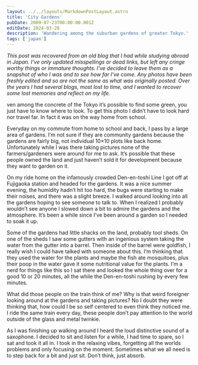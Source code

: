 ```yaml
---
layout: ../../layouts/MarkdownPostLayout.astro
title: 'City Gardens'
pubDate: 2009-07-23T00:00:00.001Z
editDate: 2024-03-28
description: 'Wandering among the suburban gardens of greater Tokyo.'
tags: ['japan']
---
```



_This post was recovered from an old blog that I had while studying abroad in Japan. I've only updated misspellings or dead links, but left any cringe worthy things or immature thoughts. I've decided to leave them as a snapshot of who I was and to see how far I've come. Any photos have been freshly edited and so are not the same as what was originally posted. Over the years I had several blogs, most lost to time, and I wanted to recover some lost memories and reflect on my life._

<DropCap letter='E' />
ven among the concrete of the Tokyo it’s possible to find some green, you just have to know where to
look. To get this photo I didn’t have to look hard nor travel far. In fact it was on the way home from
school.

Everyday on my commute from home to school and back, I pass by a large area of gardens. I’m not sure if they are community gardens because the gardens are fairly big, not individual 10×10 plots like back home. Unfortunately while I was there taking pictures none of the farmers/gardeners were around for me to ask. It’s possible that these people owned the land and just haven’t sold it for development because they want to garden on it.

On my ride home on the infamously crowded Den-en-toshi Line I got off at Fujigaoka station and headed for the gardens. It was a nice summer evening, the humidity hadn’t hit too hard, the bugs were starting to make their noises, and there was a slight breeze. I walked around looking into all the gardens hoping to see someone to talk to. When I realized I probably wouldn’t see anyone I slowed down a bit to admire the gardens and the atmosphere. It’s been a while since I’ve been around a garden so I needed to soak it up.

Some of the gardens had little shacks on the land, probably tool sheds. On one of the sheds I saw some gutters with an ingenious system taking the water from the gutter into a barrel. Then inside of the barrel were goldfish, I really wish I could have talked with someone about this. I’m thinking that they used the water for the plants and maybe the fish ate mosquitoes, plus their poop in the water gave it some nutritional value for the plants. I’m a nerd for things like this so I sat there and looked the whole thing over for a good 10 or 20 minutes, all the while the Den-en-toshi rushing by every few minutes.

What did those people on the train think of me? Why is that weird foreigner looking around at the gardens and taking pictures? No I doubt they were thinking that, how could I be so self centered to even think they noticed me. I ride the same train every day, these people don’t pay attention to the world outside of the glass and metal twinkie.

As I was finishing up walking around I heard the loud distinctive sound of a saxophone. I decided to sit and listen for a while, I had time to spare, so I sat and took it all in. I took in the relaxing vibes, forgetting all the worlds problems and only focusing on the moment. Sometimes what we all need is to step back for a bit and just sit. Don’t think, just absorb.
